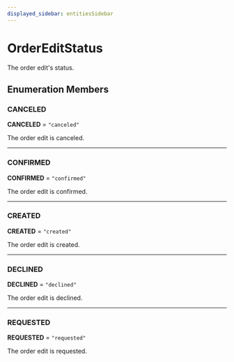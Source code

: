 ```yaml
---
displayed_sidebar: entitiesSidebar
---
```



# OrderEditStatus

The order edit's status.

## Enumeration Members

### CANCELED

 **CANCELED** = `"canceled"`

The order edit is canceled.

___

### CONFIRMED

 **CONFIRMED** = `"confirmed"`

The order edit is confirmed.

___

### CREATED

 **CREATED** = `"created"`

The order edit is created.

___

### DECLINED

 **DECLINED** = `"declined"`

The order edit is declined.

___

### REQUESTED

 **REQUESTED** = `"requested"`

The order edit is requested.
